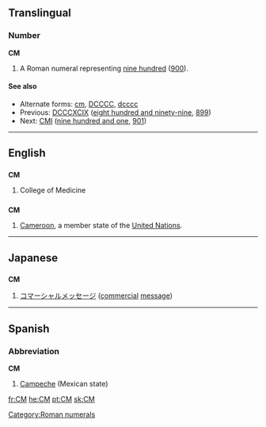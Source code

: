{{see|cm|Cm}}
==Translingual==

===Number===
'''CM'''

# A Roman numeral representing [[nine hundred]] ([[900]]).

====See also====
* Alternate forms: [[cm]], [[DCCCC]], [[dcccc]]
* Previous: [[DCCCXCIX]] ([[eight hundred and ninety-nine]], [[899]])
* Next: [[CMI]] ([[nine hundred and one]], [[901]])

[[Category:Roman numerals]]
----

==English==

==={{initialism}}===
'''CM'''

# College of Medicine

==={{abbreviation}}===
'''CM'''
# [[Cameroon]], a member state of the [[United Nations]].
----

==Japanese==

==={{initialism}}===
'''CM'''

# [[コマーシャルメッセージ]] ([[commercial]] [[message]])

----

==Spanish==

===Abbreviation===
'''CM'''

# [[Campeche]] (Mexican state)

[[fr:CM]]
[[he:CM]]
[[pt:CM]]
[[sk:CM]]